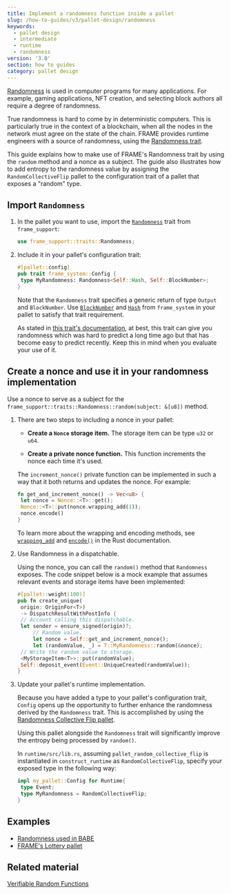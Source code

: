 ```yaml
---
title: Implement a randomness function inside a pallet
slug: /how-to-guides/v3/pallet-design/randomness
keywords:
  - pallet design
  - intermediate
  - runtime
  - randomness
version: '3.0'
section: how to guides
category: pallet design
---
```


[Randomness](/v3/runtime/randomness) is used in computer programs for many applications. For example, gaming applications, NFT creation, and selecting block authors all require a degree of randomness.

True randomness is hard to come by in deterministic computers. This is particularly true in the context of a blockchain, when all the nodes in the network must agree on the state of the chain. FRAME provides runtime engineers with a source of randomness, using the [Randomness trait](https://paritytech.github.io/substrate/master/frame_support/traits/trait.Randomness.html).

This guide explains how to make use of FRAME's Randomness trait by using the `random` method and a nonce as a subject.
The guide also illustrates how to add entropy to the randomness value by assigning the `RandomCollectiveFlip` pallet to the configuration trait of a pallet that exposes a "random" type.

## Import `Randomness`

1. In the pallet you want to use, import the [`Randomness`](https://paritytech.github.io/substrate/master/frame_support/traits/trait.Randomness.html) trait from `frame_support`:

   ```rust
   use frame_support::traits::Randomness;
   ```

1. Include it in your pallet's configuration trait:

   ```rust
   #[pallet::config]
   pub trait frame_system::Config {
   	type MyRandomness: Randomness<Self::Hash, Self::BlockNumber>;
   }
   ```

   Note that the `Randomness` trait specifies a generic return of type `Output` and `BlockNumber`.
   Use [`BlockNumber`](https://paritytech.github.io/substrate/master/frame_system/pallet/trait.Config.html#associatedtype.BlockNumber)
   and [`Hash`](https://paritytech.github.io/substrate/master/frame_system/pallet/trait.Config.html#associatedtype.Hash) from `frame_system`
   in your pallet to satisfy that trait requirement.

   As stated in [this trait's documentation](https://paritytech.github.io/substrate/master/frame_support/traits/trait.Randomness.html), at best, this trait can give you randomness which was hard to predict a long time ago but that has become easy to predict recently.
   Keep this in mind when you evaluate your use of it.

## Create a nonce and use it in your randomness implementation

Use a nonce to serve as a subject for the `frame_support::traits::Randomness::random(subject: &[u8])` method.

1. There are two steps to including a nonce in your pallet:

   - **Create a `Nonce` storage item.** The storage item can be type `u32` or `u64`.

   - **Create a private nonce function.** This function increments the nonce each time it's used.

   The `increment_nonce()` private function can be implemented in such a way that it both returns and updates the nonce.
   For example:

   ```rust
   fn get_and_increment_nonce() -> Vec<u8> {
   	let nonce = Nonce::<T>::get();
   	Nonce::<T>::put(nonce.wrapping_add(1));
   	nonce.encode()
   }
   ```

   To learn more about the wrapping and encoding methods, see [`wrapping_add`](https://doc.rust-lang.org/std/intrinsics/fn.wrapping_add.html) and [`encode()`](https://paritytech.github.io/substrate/master/frame_support/dispatch/trait.Encode.html#method.encode) in the Rust documentation.

1. Use Randomness in a dispatchable.

   Using the nonce, you can call the `random()` method that `Randomness` exposes. The code snippet below is a mock example that assumes
   relevant events and storage items have been implemented:

   ```rust
   #[pallet::weight(100)]
   pub fn create_unique(
   	origin: OriginFor<T>)
   	-> DispatchResultWithPostInfo {
   	// Account calling this dispatchable.
   	let sender = ensure_signed(origin)?;
   		// Random value.
   		let nonce = Self::get_and_increment_nonce();
   		let (randomValue, _) = T::MyRandomness::random(&nonce);
   	// Write the random value to storage.
   	<MyStorageItem<T>>::put(randomValue);
   	Self::deposit_event(Event::UniqueCreated(randomValue));
   }
   ```

1. Update your pallet's runtime implementation.

   Because you have added a type to your pallet's configuration trait, `Config` opens up the opportunity to further enhance the randomness
   derived by the `Randomness` trait. This is accomplished by using the [Randomness Collective Flip pallet][rcf-pallet-rustdocs].

   Using this pallet alongside the `Randomness` trait will significantly improve the entropy being processed by `random()`.

   In `runtime/src/lib.rs`, assuming `pallet_random_collective_flip` is instantiated in `construct_runtime` as `RandomCollectiveFlip`,
   specify your exposed type in the following way:

   ```rust
   impl my_pallet::Config for Runtime{
   	type Event;
   	type MyRandomness = RandomCollectiveFlip;
   }
   ```

## Examples

- [Randomness used in BABE](https://github.com/paritytech/substrate/blob/master/frame/babe/src/randomness.rs)
- [FRAME's Lottery pallet](https://github.com/paritytech/substrate/blob/master/frame/lottery/src/lib.rs#L471)

## Related material

[Verifiable Random Functions](https://en.wikipedia.org/wiki/Verifiable_random_function)

[rcf-pallet-rustdocs]: https://paritytech.github.io/substrate/master/pallet_randomness_collective_flip/index.html
